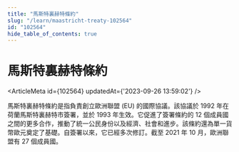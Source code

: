```yaml
---
title: "馬斯特裏赫特條約"
slug: "/learn/maastricht-treaty-102564"
id: "102564"
hide_table_of_contents: true
---
```



# 馬斯特裏赫特條約

<ArticleMeta id={102564} updatedAt={'2023-09-26 13:59:02'} />
<div className='border-solid border-b border-t-0 my-4 border-[var(--ifm-color-gray-300)]' />

馬斯特裏赫特條約是指負責創立歐洲聯盟 (EU) 的國際協議。該協議於 1992 年在荷蘭馬斯特裏赫特市簽署，並於 1993 年生效。它促進了簽署條約的 12 個成員國之間的更多合作，推動了統一公民身份以及經濟、社會和進步。該條約還為單一貨幣歐元奠定了基礎。自簽署以來，它已經多次修訂。截至 2021 年 10 月，歐洲聯盟有 27 個成員國。
